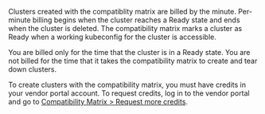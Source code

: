 Clusters created with the compatiblity matrix are billed by the minute. Per-minute billing begins when the cluster reaches a Ready state and ends when the cluster is deleted. The compatibility matrix marks a cluster as Ready when a working kubeconfig for the cluster is accessible.

You are billed only for the time that the cluster is in a Ready state. You are not billed for the time that it takes the compatibility matrix to create and tear down clusters.

To create clusters with the compatibility matrix, you must have credits in your vendor portal account. 
To request credits, log in to the vendor portal and go to [Compatibility Matrix > Request more credits](https://vendor.replicated.com/compatibility-matrix).